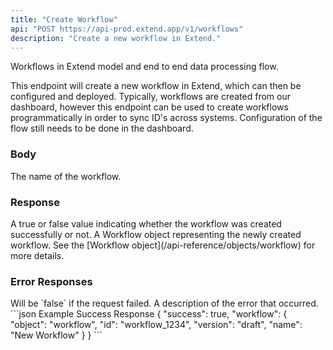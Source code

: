 ```yaml
---
title: "Create Workflow"
api: "POST https://api-prod.extend.app/v1/workflows"
description: "Create a new workflow in Extend."
---
```


Workflows in Extend model and end to end data processing flow.

This endpoint will create a new workflow in Extend, which can then be configured and deployed. 
Typically, workflows are created from our dashboard, however this endpoint can be used to create workflows programmatically in order to sync ID's across systems. Configuration of the flow still needs to be done in the dashboard.

### Body

<ParamField body="name" type="string" required>
  The name of the workflow.
</ParamField>

### Response

<ResponseField name="success" type="boolean">
  A true or false value indicating whether the workflow was created successfully or not.
</ResponseField>

<ResponseField name="workflow" type="Workflow">
  A Workflow object representing the newly created workflow. See the [Workflow object](/api-reference/objects/workflow) for more details.
</ResponseField>

### Error Responses

<ResponseField name="success" type="boolean">
  Will be `false` if the request failed.
</ResponseField>

<ResponseField name="error" type="string">
  A description of the error that occurred.
</ResponseField>

<ResponseExample>
```json Example Success Response
{
  "success": true,
  "workflow": {
    "object": "workflow",
    "id": "workflow_1234",
    "version": "draft",
    "name": "New Workflow"
  }
}
```
</ResponseExample>
